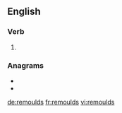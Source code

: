 ==English==

===Verb===
{{head|en|verb form}}

# {{en-third-person singular of|remould}}

===Anagrams===
* {{l|en|moulders}}
* {{l|en|smoulder}}

[[de:remoulds]]
[[fr:remoulds]]
[[vi:remoulds]]